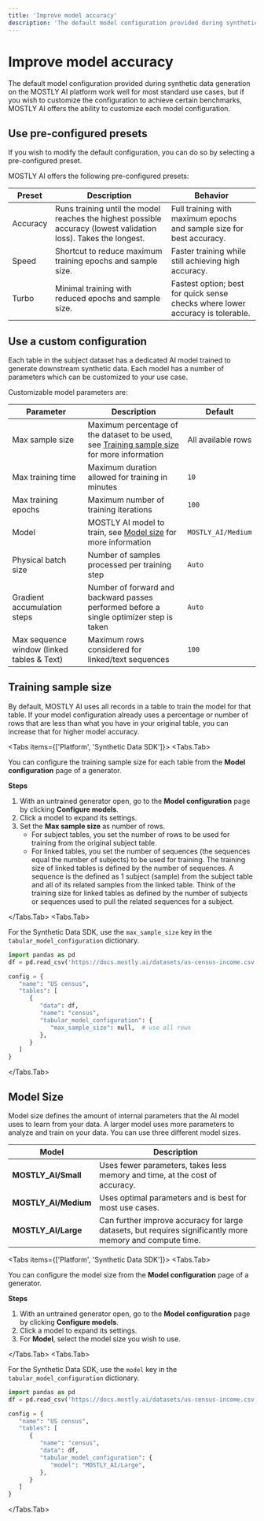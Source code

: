 ```yaml
---
title: 'Improve model accuracy'
description: 'The default model configuration provided during synthetic data generation on the MOSTLY AI platform applies for most standard use cases, but if you wish to customize the configuration to achieve certain baselines, MOSTLY AI offers the ability to customize the model configuration.'
---
```



# Improve model accuracy

The default model configuration provided during synthetic data generation on the MOSTLY AI platform work well for most standard use cases, but if you wish to customize the configuration to achieve certain benchmarks, MOSTLY AI offers the ability to customize each model configuration.

## Use pre-configured presets

If you wish to modify the default configuration, you can do so by selecting a pre-configured preset.

MOSTLY AI offers the following pre-configured presets:

| Preset   | Description                                                                                                      | Behavior                                                                       |
| -------- | ---------------------------------------------------------------------------------------------------------------- | ------------------------------------------------------------------------------ |
| Accuracy | Runs training until the model reaches the highest possible accuracy (lowest validation loss). Takes the longest. | Full training with maximum epochs and sample size for best accuracy.           |
| Speed    | Shortcut to reduce maximum training epochs and sample size.                                                      | Faster training while still achieving high accuracy.                           |
| Turbo    | Minimal training with reduced epochs and sample size.                                                            | Fastest option; best for quick sense checks where lower accuracy is tolerable. |

## Use a custom configuration

Each table in the subject dataset has a dedicated AI model trained to generate downstream synthetic data. Each model has a number of parameters which can be customized to your use case.

Customizable model parameters are:

| Parameter                                  | Description                                                                                                          | Default            |
| ------------------------------------------ | -------------------------------------------------------------------------------------------------------------------- | ------------------ |
| Max sample size                            | Maximum percentage of the dataset to be used, see [Training sample size](#training-sample-size) for more information | All available rows |
| Max training time                          | Maximum duration allowed for training in minutes                                                                     | `10`               |
| Max training epochs                        | Maximum number of training iterations                                                                                | `100`              |
| Model                                      | MOSTLY AI model to train, see [Model size](#model-size) for more information                                         | `MOSTLY_AI/Medium` |
| Physical batch size                        | Number of samples processed per training step                                                                        | `Auto`             |
| Gradient accumulation steps                | Number of forward and backward passes performed before a single optimizer step is taken                              | `Auto`             |
| Max sequence window (linked tables & Text) | Maximum rows considered for linked/text sequences                                                                    | `100`              |

## Training sample size

By default, MOSTLY AI uses all records in a table to train the model for that table. If your model configuration already uses a percentage or number of rows that are less than what you have in your original table, you can increase that for higher model accuracy.

<Tabs items={['Platform', 'Synthetic Data SDK']}>
<Tabs.Tab>

You can configure the training sample size for each table from the **Model configuration** page of a generator.

**Steps**

1.  With an untrained generator open, go to the **Model configuration** page by clicking **Configure models**.
2.  Click a model to expand its settings.
3.  Set the **Max sample size** as number of rows.
    - For subject tables, you set the number of rows to be used for training from the original subject table.
    - For linked tables, you set the number of sequences (the sequences equal the number of subjects) to be used for training.
      <Callout> The training size of linked tables is defined by the number of sequences. A sequence is the defined as 1 subject (sample) from the subject table and all of its related samples from the linked table. Think of the training size for linked tables as defined by the number of subjects or sequences used to pull the related sequences for a subject.</Callout>

</Tabs.Tab>
<Tabs.Tab>

For the Synthetic Data SDK, use the `max_sample_size` key in the `tabular_model_configuration` dictionary.

```python filename="python" copy {11}
import pandas as pd
df = pd.read_csv('https://docs.mostly.ai/datasets/us-census-income.csv.gz')

config = {
   "name": "US census",
   "tables": [
      {
         "data": df,
         "name": "census",
         "tabular_model_configuration": {
            "max_sample_size": null,  # use all rows
         },
      }
   ]
}
```

</Tabs.Tab>
</Tabs>

## Model Size

Model size defines the amount of internal parameters that the AI model uses to learn from your data. A larger model uses more parameters to analyze and train on your data. You can use three different model sizes.

| Model                | Description                                                                                               |
| -------------------- | --------------------------------------------------------------------------------------------------------- |
| **MOSTLY_AI/Small**  | Uses fewer parameters, takes less memory and time, at the cost of accuracy.                               |
| **MOSTLY_AI/Medium** | Uses optimal parameters and is best for most use cases.                                                   |
| **MOSTLY_AI/Large**  | Can further improve accuracy for large datasets, but requires significantly more memory and compute time. |

<Tabs items={['Platform', 'Synthetic Data SDK']}>
<Tabs.Tab>

You can configure the model size from the **Model configuration** page of a generator.

**Steps**

1.  With an untrained generator open, go to the **Model configuration** page by clicking **Configure models**.
2.  Click a model to expand its settings.
3.  For **Model**, select the model size you wish to use.

</Tabs.Tab>
<Tabs.Tab>

For the Synthetic Data SDK, use the `model` key in the `tabular_model_configuration` dictionary.

```python filename="python" copy {11}
import pandas as pd
df = pd.read_csv('https://docs.mostly.ai/datasets/us-census-income.csv.gz')

config = {
   "name": "US census",
   "tables": [
      {
         "name": "census",
         "data": df,
         "tabular_model_configuration": {
            "model": "MOSTLY_AI/Large",
         },
      }
   ]
}
```

</Tabs.Tab>
</Tabs>
